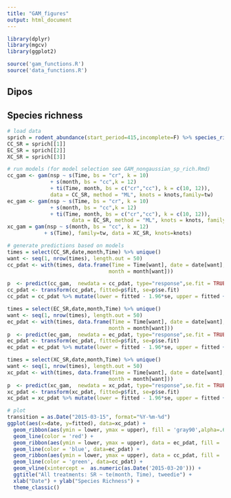 ```yaml
---
title: "GAM_figures"
output: html_document
---
```


```r
library(dplyr)
library(mgcv)
library(ggplot2)

source('gam_functions.R')
source('data_functions.R')
```

## Dipos

## Species richness
```r
# load data
sprich = rodent_abundance(start_period=415,incomplete=F) %>% species_rich() %>% trt_data()
CC_SR = sprich[[1]]
EC_SR = sprich[[2]]
XC_SR = sprich[[3]]

# run models (for model selection see GAM_nongaussian_sp_rich.Rmd)
cc_gam <- gam(nsp ~ s(Time, bs = "cr", k = 10) 
              + s(month, bs = "cc",k = 12) 
              + ti(Time, month, bs = c("cr","cc"), k = c(10, 12)), 
              data = CC_SR, method = "ML", knots = knots,family=tw)
ec_gam <- gam(nsp ~ s(Time, bs = "cr", k = 10) 
              + s(month, bs = "cc",k = 12) 
              + ti(Time, month, bs = c("cr","cc"), k = c(10, 12)), 
                     data = EC_SR, method = "ML", knots = knots, family = tw)
xc_gam = gam(nsp ~ s(month, bs = "cc", k = 12) 
            + s(Time), family=tw, data = XC_SR, knots=knots)

# generate predictions based on models
times = select(CC_SR,date,month,Time) %>% unique()
want <- seq(1, nrow(times), length.out = 50)
cc_pdat <- with(times, data.frame(Time = Time[want], date = date[want], 
                                 month = month[want]))

p  <- predict(cc_gam,  newdata = cc_pdat, type="response",se.fit = TRUE)
cc_pdat <- transform(cc_pdat, fitted=p$fit, se=p$se.fit)
cc_pdat = cc_pdat %>% mutate(lower = fitted - 1.96*se, upper = fitted + 1.96*se)

times = select(EC_SR,date,month,Time) %>% unique()
want <- seq(1, nrow(times), length.out = 50)
ec_pdat <- with(times, data.frame(Time = Time[want], date = date[want], 
                                 month = month[want]))
p  <- predict(ec_gam,  newdata = ec_pdat, type="response",se.fit = TRUE)
ec_pdat <- transform(ec_pdat, fitted=p$fit, se=p$se.fit)
ec_pdat = ec_pdat %>% mutate(lower = fitted - 1.96*se, upper = fitted + 1.96*se)

times = select(XC_SR,date,month,Time) %>% unique()
want <- seq(1, nrow(times), length.out = 50)
xc_pdat <- with(times, data.frame(Time = Time[want], date = date[want], 
                                 month = month[want]))
p  <- predict(xc_gam,  newdata = xc_pdat, type="response",se.fit = TRUE)
xc_pdat <- transform(xc_pdat, fitted=p$fit, se=p$se.fit)
xc_pdat = xc_pdat %>% mutate(lower = fitted - 1.96*se, upper = fitted + 1.96*se)

# plot
transition = as.Date("2015-03-15", format="%Y-%m-%d")
ggplot(aes(x=date, y=fitted), data=xc_pdat) +
  geom_ribbon(aes(ymin = lower, ymax = upper), fill = 'gray90',alpha=.6) + 
  geom_line(color = 'red') +
  geom_ribbon(aes(ymin = lower, ymax = upper), data = ec_pdat, fill = 'gray90',alpha=.6) +
  geom_line(color = 'blue', data=ec_pdat) +
  geom_ribbon(aes(ymin = lower, ymax = upper), data = cc_pdat, fill = 'gray90',alpha=.6) +
  geom_line(color = 'green', data=cc_pdat) +
  geom_vline(xintercept =  as.numeric(as.Date('2015-03-20'))) +
  ggtitle("All treatments: SR ~ te(month, Time), tweedie") +
  xlab("Date") + ylab("Species Richness") +
  theme_classic()
```
